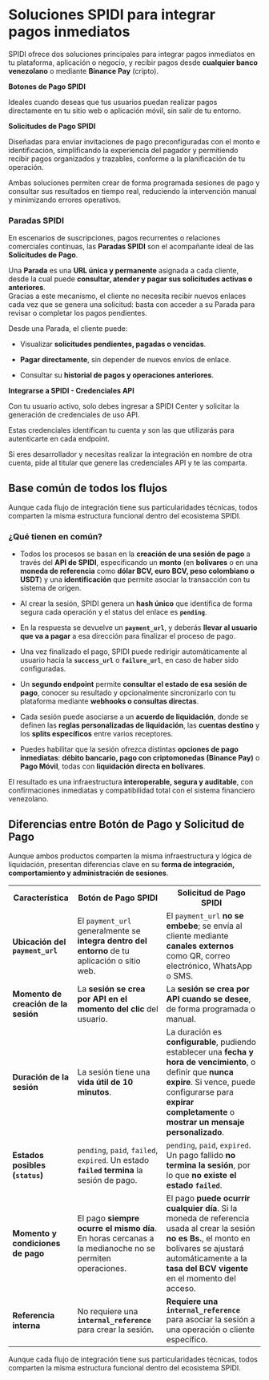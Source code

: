 
<Meta title="Introduction" />

# **Soluciones SPIDI para integrar pagos inmediatos**

SPIDI ofrece dos soluciones principales para integrar pagos inmediatos en tu plataforma, aplicación o negocio, y recibir pagos desde **cualquier banco venezolano** o mediante **Binance Pay** (cripto).

**Botones de Pago SPIDI**

Ideales cuando deseas que tus usuarios puedan realizar pagos directamente en tu sitio web o aplicación móvil, sin salir de tu entorno.

**Solicitudes de Pago SPIDI**

Diseñadas para enviar invitaciones de pago preconfiguradas con el monto e identificación, simplificando la experiencia del pagador y permitiendo recibir pagos organizados y trazables, conforme a la planificación de tu operación.

Ambas soluciones permiten crear de forma programada sesiones de pago y consultar sus resultados en tiempo real, reduciendo la intervención manual y minimizando errores operativos.

### **Paradas SPIDI**

En escenarios de suscripciones, pagos recurrentes o relaciones comerciales continuas, las **Paradas SPIDI** son el acompañante ideal de las **Solicitudes de Pago**. 

Una **Parada** es una **URL única y permanente** asignada a cada cliente, desde la cual puede **consultar, atender y pagar sus solicitudes activas o anteriores**.  
Gracias a este mecanismo, el cliente no necesita recibir nuevos enlaces cada vez que se genera una solicitud: basta con acceder a su Parada para revisar o completar los pagos pendientes.

Desde una Parada, el cliente puede:

* Visualizar **solicitudes pendientes, pagadas o vencidas**.

* **Pagar directamente**, sin depender de nuevos envíos de enlace.

* Consultar su **historial de pagos y operaciones anteriores**.

**Integrarse a SPIDI \- Credenciales API**

Con tu usuario activo, solo debes ingresar a SPIDI Center y solicitar la generación de credenciales de uso API.

Estas credenciales identifican tu cuenta y son las que utilizarás para autenticarte en cada endpoint.

Si eres desarrollador y necesitas realizar la integración en nombre de otra cuenta, pide al titular que genere las credenciales API y te las comparta.

## **Base común de todos los flujos**

Aunque cada flujo de integración tiene sus particularidades técnicas, todos comparten la misma estructura funcional dentro del ecosistema SPIDI.

### **¿Qué tienen en común?**

* Todos los procesos se basan en la **creación de una sesión de pago** a través del **API de SPIDI**, especificando un **monto**  (en **bolívares** o en una **moneda de referencia** como **dólar BCV, euro BCV, peso colombiano o USDT**) y una **identificación** que permite asociar la transacción con tu sistema de origen.

* Al crear la sesión, SPIDI genera un **hash único** que identifica de forma segura cada operación y el status del enlace es **`pending`**.  
    
* En la respuesta se devuelve un **`payment_url`**, y deberás **llevar al usuario que va a pagar** a esa dirección para finalizar el proceso de pago.

* Una vez finalizado el pago, SPIDI puede redirigir automáticamente al usuario hacia la **`success_url`** o **`failure_url`**, en caso de haber sido configuradas.  
    
* Un **segundo endpoint** permite **consultar el estado de esa sesión de pago**, conocer su resultado y opcionalmente sincronizarlo con tu plataforma mediante **webhooks o consultas directas**.

* Cada sesión puede asociarse a un **acuerdo de liquidación**, donde se definen las **reglas personalizadas de liquidación**, las **cuentas destino** y los **splits específicos** entre varios receptores.

* Puedes habilitar que la sesión ofrezca distintas **opciones de pago inmediatas**: **débito bancario, pago con criptomonedas (Binance Pay)** o **Pago Móvil**, todas con **liquidación directa en bolívares**.

El resultado es una infraestructura **interoperable, segura y auditable**, con confirmaciones inmediatas y compatibilidad total con el sistema financiero venezolano.

## **Diferencias entre Botón de Pago y Solicitud de Pago**

Aunque ambos productos comparten la misma infraestructura y lógica de liquidación, presentan diferencias clave en su **forma de integración, comportamiento y administración de sesiones**.

<table>
<tr>
<th>Característica</th>
<th>Botón de Pago SPIDI</th>
<th>Solicitud de Pago SPIDI</th>
</tr>
<tr>
<td><b>Ubicación del <code>payment_url</code></b></td>
<td>El <code>payment_url</code> generalmente se <b>integra dentro del entorno</b> de tu aplicación o sitio web.</td>
<td>El <code>payment_url</code> <b>no se embebe</b>; se envía al cliente mediante <b>canales externos</b> como QR, correo electrónico, WhatsApp o SMS.</td>
</tr>
<tr>
<td><b>Momento de creación de la sesión</b></td>
<td>La <b>sesión se crea por API en el momento del clic</b> del usuario.</td>
<td>La <b>sesión se crea por API cuando se desee</b>, de forma programada o manual.</td>
</tr>
<tr>
<td><b>Duración de la sesión</b></td>
<td>La sesión tiene una <b>vida útil de 10 minutos</b>.</td>
<td>La duración es <b>configurable</b>, pudiendo establecer una <b>fecha y hora de vencimiento</b>, o definir que <b>nunca expire</b>. Si vence, puede configurarse para <b>expirar completamente</b> o <b>mostrar un mensaje personalizado</b>.</td>
</tr>
<tr>
<td><b>Estados posibles (<code>status</code>)</b></td>
<td><code>pending</code>, <code>paid</code>, <code>failed</code>, <code>expired</code>. Un estado <b><code>failed</code> termina</b> la sesión de pago.</td>
<td><code>pending</code>, <code>paid</code>, <code>expired</code>. Un pago fallido <b>no termina la sesión</b>, por lo que <b>no existe el estado <code>failed</code></b>.</td>
</tr>
<tr>
<td><b>Momento y condiciones de pago</b></td>
<td>El pago <b>siempre ocurre el mismo día</b>. En horas cercanas a la medianoche no se permiten operaciones.</td>
<td>El pago <b>puede ocurrir cualquier día</b>. Si la moneda de referencia usada al crear la sesión <b>no es Bs.</b>, el monto en bolívares se ajustará automáticamente a la <b>tasa del BCV vigente</b> en el momento del acceso.</td>
</tr>
<tr>
<td><b>Referencia interna</b></td>
<td>No requiere una <b><code>internal_reference</code></b> para crear la sesión.</td>
<td><b>Requiere una <code>internal_reference</code></b> para asociar la sesión a una operación o cliente específico.</td>
</tr>
</table>

Aunque cada flujo de integración tiene sus particularidades técnicas, todos comparten la misma estructura funcional dentro del ecosistema SPIDI.	